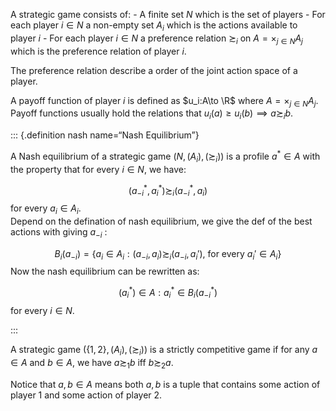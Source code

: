 
::: {.definition  name="Strategic Games"}

A strategic game consists of:
- A finite set $N$ which is the set of players
- For each player $i\in N$ a non-empty set $A_i$ which is the actions available to player $i$ 
- For each player $i\in N$ a preference relation $\succsim_i$ on $A=\times_{j\in N}A_j$ which is the preference relation of player $i$.

:::

The preference relation describe a order of the joint action space of a player.


::: {.definition  name="Payoff Functions"}

A payoff function of player $i$ is defined as $u_i:A\to \R$ where $A=\times_{j\in N}A_j$. Payoff functions usually hold the relations that $u_i(a)\ge u_i(b)\implies a\succsim_i b$.

:::


::: {.definition nash name="Nash Equilibrium"}

A Nash equilibrium of a strategic game $(N,(A_i),(\succsim_i))$ is a profile $a^{*}\in A$ with the property that for every $i\in N$, we have:

$$ (a_{-i}^{*},a_i^{*})\succsim_i(a_{-i}^{*},a_i) $$
for every $a_i\in A_i$.  
Depend on the defination of nash equilibrium, we give the def of the best actions with giving $a_{-i}$ :

$$ B_i(a_{-i})=\{a_i\in A_i:(a_{-i},a_i)\succsim_i(a_{-i},a_i')\text{, for every }a_i'\in A_i\} $$
Now the nash equilibrium can be rewritten as:

$$ (a_i^{*})\in A:a_i^{*}\in B_i(a_{-i}^{*}) $$
for every $i\in N$.


:::


::: {.definition  name="Strictly Competitive Game"}

A strategic game $(\{1,2\},(A_i),(\succsim_i))$ is a strictly competitive game if for any $a\in A$ and $b\in A$, we have $a\succsim_1 b$ iff $b\succsim_2a$.  

:::

Notice that $a,b\in A$ means both $a,b$ is a tuple that contains some action of player 1 and some action of player 2.




















